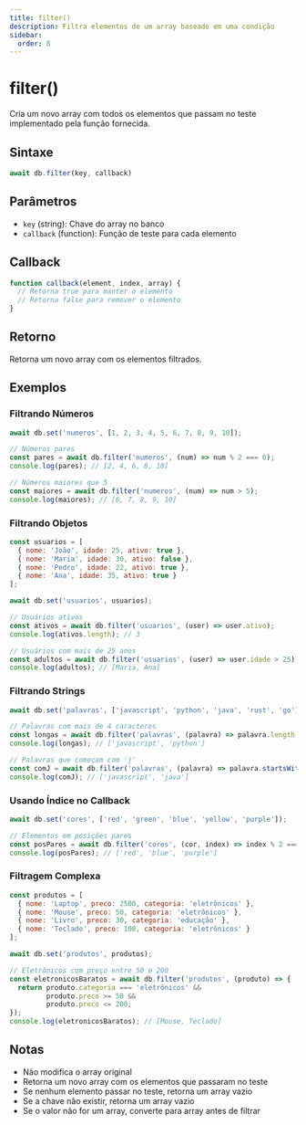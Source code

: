 ```yaml
---
title: filter()
description: Filtra elementos de um array baseado em uma condição
sidebar:
  order: 8
---
```


# filter()

Cria um novo array com todos os elementos que passam no teste implementado pela função fornecida.

## Sintaxe

```javascript
await db.filter(key, callback)
```

## Parâmetros

- `key` (string): Chave do array no banco
- `callback` (function): Função de teste para cada elemento

## Callback

```javascript
function callback(element, index, array) {
  // Retorna true para manter o elemento
  // Retorna false para remover o elemento
}
```

## Retorno

Retorna um novo array com os elementos filtrados.

## Exemplos

### Filtrando Números

```javascript
await db.set('numeros', [1, 2, 3, 4, 5, 6, 7, 8, 9, 10]);

// Números pares
const pares = await db.filter('numeros', (num) => num % 2 === 0);
console.log(pares); // [2, 4, 6, 8, 10]

// Números maiores que 5
const maiores = await db.filter('numeros', (num) => num > 5);
console.log(maiores); // [6, 7, 8, 9, 10]
```

### Filtrando Objetos

```javascript
const usuarios = [
  { nome: 'João', idade: 25, ativo: true },
  { nome: 'Maria', idade: 30, ativo: false },
  { nome: 'Pedro', idade: 22, ativo: true },
  { nome: 'Ana', idade: 35, ativo: true }
];

await db.set('usuarios', usuarios);

// Usuários ativos
const ativos = await db.filter('usuarios', (user) => user.ativo);
console.log(ativos.length); // 3

// Usuários com mais de 25 anos
const adultos = await db.filter('usuarios', (user) => user.idade > 25);
console.log(adultos); // [Maria, Ana]
```

### Filtrando Strings

```javascript
await db.set('palavras', ['javascript', 'python', 'java', 'rust', 'go']);

// Palavras com mais de 4 caracteres
const longas = await db.filter('palavras', (palavra) => palavra.length > 4);
console.log(longas); // ['javascript', 'python']

// Palavras que começam com 'j'
const comJ = await db.filter('palavras', (palavra) => palavra.startsWith('j'));
console.log(comJ); // ['javascript', 'java']
```

### Usando Índice no Callback

```javascript
await db.set('cores', ['red', 'green', 'blue', 'yellow', 'purple']);

// Elementos em posições pares
const posPares = await db.filter('cores', (cor, index) => index % 2 === 0);
console.log(posPares); // ['red', 'blue', 'purple']
```

### Filtragem Complexa

```javascript
const produtos = [
  { nome: 'Laptop', preco: 2500, categoria: 'eletrônicos' },
  { nome: 'Mouse', preco: 50, categoria: 'eletrônicos' },
  { nome: 'Livro', preco: 30, categoria: 'educação' },
  { nome: 'Teclado', preco: 100, categoria: 'eletrônicos' }
];

await db.set('produtos', produtos);

// Eletrônicos com preço entre 50 e 200
const eletronicosBaratos = await db.filter('produtos', (produto) => {
  return produto.categoria === 'eletrônicos' && 
         produto.preco >= 50 && 
         produto.preco <= 200;
});
console.log(eletronicosBaratos); // [Mouse, Teclado]
```

## Notas

- Não modifica o array original
- Retorna um novo array com os elementos que passaram no teste
- Se nenhum elemento passar no teste, retorna um array vazio
- Se a chave não existir, retorna um array vazio
- Se o valor não for um array, converte para array antes de filtrar